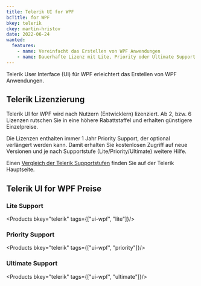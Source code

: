 ```yaml
---
title: Telerik UI for WPF
bcTitle: for WPF
bkey: telerik
ckey: martin-hristov
date: 2022-06-24
wanted:
  features:
    - name: Vereinfacht das Erstellen von WPF Anwendungen
    - name: Dauerhafte Lizenz mit Lite, Priority oder Ultimate Support
---
```




<Intro>

  Telerik User Interface (UI) für WPF erleichtert das Erstellen von WPF Anwendungen.



</Intro>

<TOC />



## Telerik Lizenzierung

 Telerik UI for WPF wird nach Nutzern (Entwicklern) lizenziert. Ab 2, bzw. 6 Lizenzen rutschen Sie in eine höhere Rabattstaffel und erhalten günstigere Einzelpreise.

  Die Lizenzen enthalten immer 1 Jahr Priority Support, der optional verlängert werden kann. Damit erhalten Sie kostenlosen Zugriff auf neue Versionen und je nach Supportstufe (Lite/Priority/Ultimate) weitere Hilfe.

  Einen [Vergleich der Telerik Supportstufen](/hersteller/telerik/#telerik-support-vergleich) finden Sie auf der Telerik Hauptseite.



## Telerik UI for WPF Preise



### Lite Support


<Products bkey="telerik" tags={["ui-wpf", "lite"]}/>


### Priority Support


<Products bkey="telerik" tags={["ui-wpf", "priority"]}/>


### Ultimate Support


<Products bkey="telerik" tags={["ui-wpf", "ultimate"]}/>
